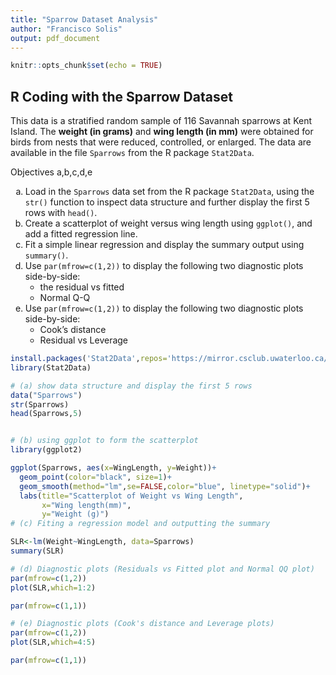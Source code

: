 ---
title: "Sparrow Dataset Analysis"
author: "Francisco Solis"
output: pdf_document
---

```{r setup, include=FALSE}
knitr::opts_chunk$set(echo = TRUE)
```

##  R Coding with the Sparrow Dataset

This data is a stratified random sample of 116 Savannah sparrows at Kent Island. The **weight (in grams)** and **wing length (in mm)** were obtained for birds from nests that were reduced, controlled, or enlarged. The data are available in the file `Sparrows` from the R package `Stat2Data`.

Objectives a,b,c,d,e

a. Load in the `Sparrows` data set from the R package `Stat2Data`, using the `str()` function to inspect data structure and further display the first 5 rows with `head()`. 
b.  Create a scatterplot of weight versus wing length using `ggplot()`, and add a fitted regression line. 
c.  Fit a simple linear regression and display the summary output using `summary()`. 
d. Use `par(mfrow=c(1,2))` to display the following two diagnostic plots side-by-side: 
    - the residual vs fitted 
    - Normal Q-Q 
e. Use `par(mfrow=c(1,2))` to display the following two diagnostic plots side-by-side: 
    - Cook's distance  
    - Residual vs Leverage  


```{r sparrow}
install.packages('Stat2Data',repos='https://mirror.csclub.uwaterloo.ca/CRAN/')
library(Stat2Data)

# (a) show data structure and display the first 5 rows
data("Sparrows")
str(Sparrows)
head(Sparrows,5)


# (b) using ggplot to form the scatterplot
library(ggplot2)

ggplot(Sparrows, aes(x=WingLength, y=Weight))+
  geom_point(color="black", size=1)+
  geom_smooth(method="lm",se=FALSE,color="blue", linetype="solid")+
  labs(title="Scatterplot of Weight vs Wing Length", 
       x="Wing length(mm)",
       y="Weight (g)")
# (c) Fiting a regression model and outputting the summary

SLR<-lm(Weight~WingLength, data=Sparrows)
summary(SLR)

# (d) Diagnostic plots (Residuals vs Fitted plot and Normal QQ plot)
par(mfrow=c(1,2))
plot(SLR,which=1:2)

par(mfrow=c(1,1)) 

# (e) Diagnostic plots (Cook's distance and Leverage plots)
par(mfrow=c(1,2))
plot(SLR,which=4:5)

par(mfrow=c(1,1)) 

```

